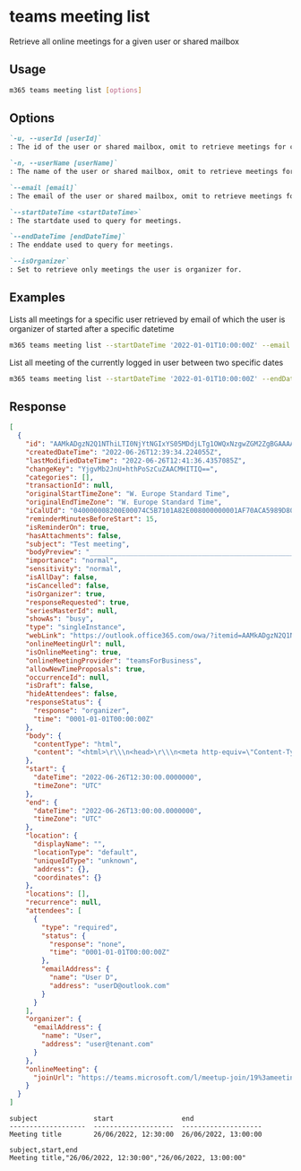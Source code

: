 
# teams meeting list

Retrieve all online meetings for a given user or shared mailbox

## Usage

```sh
m365 teams meeting list [options]
```

## Options

```md defintion-list
`-u, --userId [userId]`
: The id of the user or shared mailbox, omit to retrieve meetings for current signed in user. Use either `id`, `userName` or `email`, but not multiple.

`-n, --userName [userName]`
: The name of the user or shared mailbox, omit to retrieve meetings for current signed in user. Use either `id`, `userName` or `email`, but not multiple.

`--email [email]`
: The email of the user or shared mailbox, omit to retrieve meetings for current signed in user. Use either `id`, `userName` or `email`, but not multiple.

`--startDateTime <startDateTime>`
: The startdate used to query for meetings.

`--endDateTime [endDateTime]`
: The enddate used to query for meetings.

`--isOrganizer`
: Set to retrieve only meetings the user is organizer for.
```

<Global />

## Examples

Lists all meetings for a specific user retrieved by email of which the user is organizer of started after a specific datetime

```sh
m365 teams meeting list --startDateTime '2022-01-01T10:00:00Z' --email user@tenant.com --isOrganizer
```

List all meeting of the currently logged in user between two specific dates

```sh
m365 teams meeting list --startDateTime '2022-01-01T10:00:00Z' --endDateTime '2022-03-31T23:59:59Z'
```

## Response

<Tabs>
  <TabItem value="json" label="JSON">

  ```json
  [
    {
      "id": "AAMkADgzN2Q1NThiLTI0NjYtNGIxYS05MDdjLTg1OWQxNzgwZGM2ZgBGAAAAAAC6jQfUzacTSIHqMw2yacnUBwBiOC8xvYmdT6G2E_hLMK5kAAAAAAENAABiOC8xvYmdT6G2E_hLMK5kAAIw3TQIAAA=",
      "createdDateTime": "2022-06-26T12:39:34.224055Z",
      "lastModifiedDateTime": "2022-06-26T12:41:36.4357085Z",
      "changeKey": "YjgvMb2JnU+hthPoSzCuZAACMHITIQ==",
      "categories": [],
      "transactionId": null,
      "originalStartTimeZone": "W. Europe Standard Time",
      "originalEndTimeZone": "W. Europe Standard Time",
      "iCalUId": "040000008200E00074C5B7101A82E008000000001AF70ACA5989D801000000000000000010000000048716A892ACAE4DB6CC16097796C401",
      "reminderMinutesBeforeStart": 15,
      "isReminderOn": true,
      "hasAttachments": false,
      "subject": "Test meeting",
      "bodyPreview": "________________________________________________________________________________\r\\\nMicrosoft Teams meeting\r\\\nJoin on your computer or mobile app\r\\\nClick here to join the meeting\r\\\nLearn More | Meeting options\r\\\n___________________________________________",
      "importance": "normal",
      "sensitivity": "normal",
      "isAllDay": false,
      "isCancelled": false,
      "isOrganizer": true,
      "responseRequested": true,
      "seriesMasterId": null,
      "showAs": "busy",
      "type": "singleInstance",
      "webLink": "https://outlook.office365.com/owa/?itemid=AAMkADgzN2Q1NThiLTI0NjYtNGIxYS05MDdjLTg1OWQxNzgwZGM2ZgBGAAAAAAC6jQfUzacTSIHqMw2yacnUBwBiOC8xvYmdT6G2E%2BhLMK5kAAAAAAENAABiOC8xvYmdT6G2E%2BhLMK5kAAIw3TQIAAA%3D&exvsurl=1&path=/calendar/item",
      "onlineMeetingUrl": null,
      "isOnlineMeeting": true,
      "onlineMeetingProvider": "teamsForBusiness",
      "allowNewTimeProposals": true,
      "occurrenceId": null,
      "isDraft": false,
      "hideAttendees": false,
      "responseStatus": {
        "response": "organizer",
        "time": "0001-01-01T00:00:00Z"
      },
      "body": {
        "contentType": "html",
        "content": "<html>\r\\\n<head>\r\\\n<meta http-equiv=\"Content-Type\" content=\"text/html; charset=utf-8\">\r\\\n</head>\r\\\n<body>\r\\\n<div><br>\r\\\n<br>\r\\\n<br>\r\\\n<div style=\"width:100%; height:20px\"><span style=\"white-space:nowrap; color:#5F5F5F; opacity:.36\">________________________________________________________________________________</span>\r\\\n</div>\r\\\n<div class=\"me-email-text\" lang=\"en-US\" style=\"color:#252424; font-family:'Segoe UI','Helvetica Neue',Helvetica,Arial,sans-serif\">\r\\\n<div style=\"margin-top:24px; margin-bottom:20px\"><span style=\"font-size:24px; color:#252424\">Microsoft Teams meeting</span>\r\\\n</div>\r\\\n<div style=\"margin-bottom:20px\">\r\\\n<div style=\"margin-top:0px; margin-bottom:0px; font-weight:bold\"><span style=\"font-size:14px; color:#252424\">Join on your computer or mobile app</span>\r\\\n</div>\r\\\n<a href=\"https://teams.microsoft.com/l/meetup-join/19%3ameeting_OWIwM2MzNmQtZmY1My00MzM0LWIxMGQtYzkyNzI3OWU5ODMx%40thread.v2/0?context=%7b%22Tid%22%3a%22e1dd4023-a656-480a-8a0e-c1b1eec51e1d%22%2c%22Oid%22%3a%22fe36f75e-c103-410b-a18a-2bf6df06ac3a%22%7d\" class=\"me-email-headline\" style=\"font-size:14px; font-family:'Segoe UI Semibold','Segoe UI','Helvetica Neue',Helvetica,Arial,sans-serif; text-decoration:underline; color:#6264a7\">Click\r\\\n here to join the meeting</a> </div>\r\\\n<div style=\"margin-bottom:24px; margin-top:20px\"><a href=\"https://aka.ms/JoinTeamsMeeting\" class=\"me-email-link\" style=\"font-size:14px; text-decoration:underline; color:#6264a7; font-family:'Segoe UI','Helvetica Neue',Helvetica,Arial,sans-serif\">Learn More</a>\r\\\n | <a href=\"https://teams.microsoft.com/meetingOptions/?organizerId=fe36f75e-c103-410b-a18a-2bf6df06ac3a&amp;tenantId=e1dd4023-a656-480a-8a0e-c1b1eec51e1d&amp;threadId=19_meeting_OWIwM2MzNmQtZmY1My00MzM0LWIxMGQtYzkyNzI3OWU5ODMx@thread.v2&amp;messageId=0&amp;language=en-US\" class=\"me-email-link\" style=\"font-size:14px; text-decoration:underline; color:#6264a7; font-family:'Segoe UI','Helvetica Neue',Helvetica,Arial,sans-serif\">\r\\\nMeeting options</a> </div>\r\\\n</div>\r\\\n<div style=\"font-size:14px; margin-bottom:4px; font-family:'Segoe UI','Helvetica Neue',Helvetica,Arial,sans-serif\">\r\\\n</div>\r\\\n<div style=\"font-size:12px\"></div>\r\\\n</div>\r\\\n<div style=\"width:100%; height:20px\"><span style=\"white-space:nowrap; color:#5F5F5F; opacity:.36\">________________________________________________________________________________</span>\r\\\n</div>\r\\\n<div></div>\r\\\n</body>\r\\\n</html>\r\\\n"
      },
      "start": {
        "dateTime": "2022-06-26T12:30:00.0000000",
        "timeZone": "UTC"
      },
      "end": {
        "dateTime": "2022-06-26T13:00:00.0000000",
        "timeZone": "UTC"
      },
      "location": {
        "displayName": "",
        "locationType": "default",
        "uniqueIdType": "unknown",
        "address": {},
        "coordinates": {}
      },
      "locations": [],
      "recurrence": null,
      "attendees": [
        {
          "type": "required",
          "status": {
            "response": "none",
            "time": "0001-01-01T00:00:00Z"
          },
          "emailAddress": {
            "name": "User D",
            "address": "userD@outlook.com"
          }
        }
      ],
      "organizer": {
        "emailAddress": {
          "name": "User",
          "address": "user@tenant.com"
        }
      },
      "onlineMeeting": {
        "joinUrl": "https://teams.microsoft.com/l/meetup-join/19%3ameeting_OWIwM2MzNmQtZmY1My00MzM0LWIxMGQtYzkyNzI3OWU5ODMx%40thread.v2/0?context=%7b%22Tid%22%3a%22e1dd4023-a656-480a-8a0e-c1b1eec51e1d%22%2c%22Oid%22%3a%22fe36f75e-c103-410b-a18a-2bf6df06ac3a%22%7d"
      }
    }
  ]
  ```

  </TabItem>
  <TabItem value="text" label="Text">

  ```text
  subject              start                 end
  -------------------  --------------------  --------------------
  Meeting title        26/06/2022, 12:30:00  26/06/2022, 13:00:00
  ```

  </TabItem>
  <TabItem value="csv" label="CSV">

  ```csv
  subject,start,end
  Meeting title,"26/06/2022, 12:30:00","26/06/2022, 13:00:00"
  ```

  </TabItem>
</Tabs>
